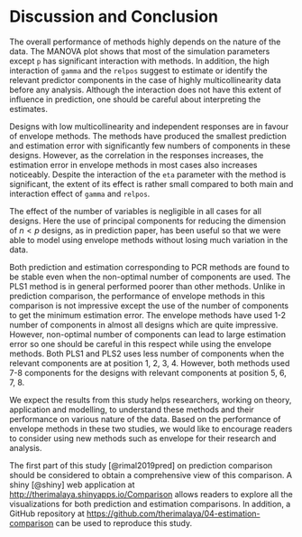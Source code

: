 # Discussion and Conclusion

The overall performance of methods highly depends on the nature of the data. The MANOVA plot shows that most of the simulation parameters except `p` has significant interaction with methods. In addition, the high interaction of `gamma` and the `relpos` suggest to estimate or identify the relevant predictor components in the case of highly multicollinearity data before any analysis. Although the interaction does not have this extent of influence in prediction, one should be careful about interpreting the estimates.

Designs with low multicollinearity and independent responses are in favour of envelope methods. The methods have produced the smallest prediction and estimation error with significantly few numbers of components in these designs. However, as the correlation in the responses increases, the estimation error in envelope methods in most cases also increases noticeably. Despite the interaction of the `eta` parameter with the method is significant, the extent of its effect is rather small compared to both main and interaction effect of `gamma` and `relpos`. 

The effect of the number of variables is negligible in all cases for all designs. Here the use of principal components for reducing the dimension of $n<p$ designs, as in prediction paper, has been useful so that we were able to model using envelope methods without losing much variation in the data.

Both prediction and estimation corresponding to PCR methods are found to be stable even when the non-optimal number of components are used. The PLS1 method is in general performed poorer than other methods. Unlike in prediction comparison, the performance of envelope methods in this comparison is not impressive except the use of the number of components to get the minimum estimation error. The envelope methods have used 1-2 number of components in almost all designs which are quite impressive. However, non-optimal number of components can lead to large estimation error so one should be careful in this respect while using the envelope methods. Both PLS1 and PLS2 uses less number of components when the relevant components are at position 1, 2, 3, 4. However, both methods used 7-8 components for the designs with relevant components at position 5, 6, 7, 8.

We expect the results from this study helps researchers, working on theory, application and modelling, to understand these methods and their performance on various nature of the data. Based on the performance of envelope methods in these two studies, we would like to encourage readers to consider using new methods such as envelope for their research and analysis.

The first part of this study [@rimal2019pred] on prediction comparison should be considered to obtain a comprehensive view of this comparison. A shiny [@shiny] web application at [http://therimalaya.shinyapps.io/Comparison](http://therimalaya.shinyapps.io/Comparison) allows readers to explore all the visualizations for both prediction and estimation comparisons. In addition, a GitHub repository at [https://github.com/therimalaya/04-estimation-comparison](https://github.com/therimalaya/04-estimation-comparison) can be used to reproduce this study.